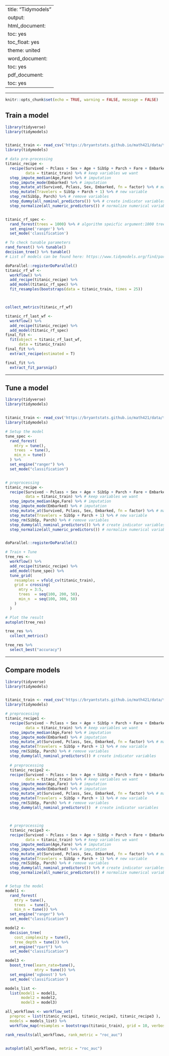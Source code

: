 
---
title: "Tidymodels"
output:
  html_document:
    toc: yes
    toc_float: yes
    theme: united
  word_document:
    toc: yes
  pdf_document:
    toc: yes
---

---

```r
knitr::opts_chunk$set(echo = TRUE, warning = FALSE, message = FALSE)
```

## Train a model


```r
library(tidyverse)
library(tidymodels)


titanic_train <- read_csv('https://bryantstats.github.io/math421/data/titanic.csv')
library(tidymodels)

# data pre-processing
titanic_recipe <- 
  recipe(Survived ~ Pclass + Sex + Age + SibSp + Parch + Fare + Embarked, 
         data = titanic_train) %>% # keep variables we want
  step_impute_median(Age,Fare) %>% # imputation
  step_impute_mode(Embarked) %>% # imputation
  step_mutate_at(Survived, Pclass, Sex, Embarked, fn = factor) %>% # make these factors
  step_mutate(Travelers = SibSp + Parch + 1) %>% # new variable
  step_rm(SibSp, Parch) %>% # remove variables
  step_dummy(all_nominal_predictors()) %>% # create indicator variables
  step_normalize(all_numeric_predictors()) # normalize numerical variables


titanic_rf_spec <-  
  rand_forest(trees = 1000) %>% # algorithm speicfic argument:1000 trees
  set_engine('ranger') %>% 
  set_mode('classification')

# To check tunable parameters
rand_forest() %>% tunable()
decision_tree() %>% tunable()
# List of models can be found here: https://www.tidymodels.org/find/parsnip/

doParallel::registerDoParallel()
titanic_rf_wf <- 
  workflow() %>% 
  add_recipe(titanic_recipe) %>% 
  add_model(titanic_rf_spec) %>% 
  fit_resamples(bootstraps(data = titanic_train, times = 25))



collect_metrics(titanic_rf_wf)

titanic_rf_last_wf <- 
  workflow() %>% 
  add_recipe(titanic_recipe) %>% 
  add_model(titanic_rf_spec)
final_fit <- 
  fit(object = titanic_rf_last_wf, 
      data = titanic_train)
final_fit %>% 
  extract_recipe(estimated = T)

final_fit %>%
  extract_fit_parsnip()

```



-------

## Tune a model

```r
library(tidyverse)
library(tidymodels)


titanic_train <- read_csv('https://bryantstats.github.io/math421/data/titanic.csv')
library(tidymodels)

# Setup the model
tune_spec <- 
  rand_forest(
    mtry = tune(),
    trees  = tune(),
    min_n = tune()
  ) %>% 
  set_engine("ranger") %>% 
  set_mode("classification")


# preprocessing
titanic_recipe <- 
  recipe(Survived ~ Pclass + Sex + Age + SibSp + Parch + Fare + Embarked, 
         data = titanic_train) %>% # keep variables we want
  step_impute_median(Age,Fare) %>% # imputation
  step_impute_mode(Embarked) %>% # imputation
  step_mutate_at(Survived, Pclass, Sex, Embarked, fn = factor) %>% # make these factors
  step_mutate(Travelers = SibSp + Parch + 1) %>% # new variable
  step_rm(SibSp, Parch) %>% # remove variables
  step_dummy(all_nominal_predictors()) %>% # create indicator variables
  step_normalize(all_numeric_predictors()) # normalize numerical variables


doParallel::registerDoParallel()

# Train + Tune
tree_res <- 
  workflow() %>% 
  add_recipe(titanic_recipe) %>% 
  add_model(tune_spec) %>% 
  tune_grid(
    resamples = vfold_cv(titanic_train),
    grid = crossing(
      mtry = 3:5,
      trees  = seq(100, 200, 50),
      min_n  = seq(100, 300, 50)
    )
  )

# Plot the result
autoplot(tree_res)

tree_res %>% 
  collect_metrics()

tree_res %>%
  select_best("accuracy")
``` 

-------

## Compare models

```r
library(tidyverse)
library(tidymodels)


titanic_train <- read_csv('https://bryantstats.github.io/math421/data/titanic.csv')
library(tidymodels)

# preprocessing
titanic_recipe1 <- 
  recipe(Survived ~ Pclass + Sex + Age + SibSp + Parch + Fare + Embarked, 
         data = titanic_train) %>% # keep variables we want
  step_impute_median(Age,Fare) %>% # imputation
  step_impute_mode(Embarked) %>% # imputation
  step_mutate_at(Survived, Pclass, Sex, Embarked, fn = factor) %>% # make these factors
  step_mutate(Travelers = SibSp + Parch + 1) %>% # new variable
  step_rm(SibSp, Parch) %>% # remove variables
  step_dummy(all_nominal_predictors()) # create indicator variables
  
  # preprocessing
  titanic_recipe2 <- 
  recipe(Survived ~ Pclass + Sex + Age + SibSp + Parch + Fare + Embarked, 
         data = titanic_train) %>% # keep variables we want
  step_impute_mean(Age,Fare) %>% # imputation
  step_impute_mode(Embarked) %>% # imputation
  step_mutate_at(Survived, Pclass, Sex, Embarked, fn = factor) %>% # make these factors
  step_mutate(Travelers = SibSp + Parch + 1) %>% # new variable
  step_rm(SibSp, Parch) %>% # remove variables
  step_dummy(all_nominal_predictors())  # create indicator variables


  
  # preprocessing
  titanic_recipe3 <- 
  recipe(Survived ~ Pclass + Sex + Age + SibSp + Parch + Fare + Embarked, 
         data = titanic_train) %>% # keep variables we want
  step_impute_median(Age,Fare) %>% # imputation
  step_impute_mode(Embarked) %>% # imputation
  step_mutate_at(Survived, Pclass, Sex, Embarked, fn = factor) %>% # make these factors
  step_mutate(Travelers = SibSp + Parch + 1) %>% # new variable
  step_rm(SibSp, Parch) %>% # remove variables
  step_dummy(all_nominal_predictors()) %>% # create indicator variables
  step_normalize(all_numeric_predictors()) # normalize numerical variables


# Setup the model
model1 <- 
  rand_forest(
    mtry = tune(),
    trees  = tune(),
    min_n = tune()) %>% 
  set_engine("ranger") %>% 
  set_mode("classification")

model2 <-
  decision_tree(
    cost_complexity = tune(),
    tree_depth = tune()) %>% 
  set_engine("rpart") %>% 
  set_mode("classification")

model3 <- 
  boost_tree(learn_rate=tune(),
             mtry = tune()) %>% 
  set_engine('xgboost') %>% 
  set_mode('classification')  

models_list <- 
  list(model1 = model1, 
       model2 = model2,
       model3 = model3)

all_workflows <- workflow_set(
  preproc = list(titanic_recipe1, titanic_recipe2, titanic_recipe3 ),
  models = models_list) %>% 
  workflow_map(resamples = bootstraps(titanic_train), grid = 10, verbose = TRUE)

rank_results(all_workflows, rank_metric = "roc_auc")


autoplot(all_workflows, metric = "roc_auc")
```

